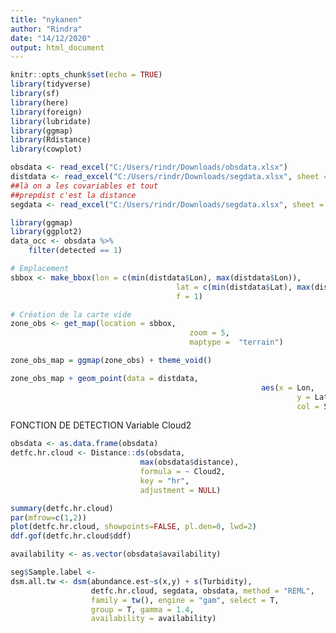```yaml
---
title: "nykanen"
author: "Rindra"
date: "14/12/2020"
output: html_document
---
```


```r
knitr::opts_chunk$set(echo = TRUE)
library(tidyverse)
library(sf)
library(here)
library(foreign) 
library(lubridate)
library(ggmap)
library(Rdistance)
library(cowplot)
```

```r
obsdata <- read_excel("C:/Users/rindr/Downloads/obsdata.xlsx")
distdata <- read_excel("C:/Users/rindr/Downloads/segdata.xlsx", sheet = "Shark sightings")
##là on a les covariables et tout
##prepdist c'est la distance
segdata <- read_excel("C:/Users/rindr/Downloads/segdata.xlsx", sheet = "Effort segments")
```

```r
library(ggmap)
library(ggplot2)
data_occ <- obsdata %>% 
	filter(detected == 1)

# Emplacement
sbbox <- make_bbox(lon = c(min(distdata$Lon), max(distdata$Lon)),
									 lat = c(min(distdata$Lat), max(distdata$Lat)),
									 f = 1)

# Création de la carte vide
zone_obs <- get_map(location = sbbox,
										zoom = 5,
										maptype =  "terrain")

zone_obs_map = ggmap(zone_obs) + theme_void()

zone_obs_map + geom_point(data = distdata,
														aes(x = Lon,
																y = Lat,
																col = Substratum))
```


FONCTION DE DETECTION
Variable Cloud2
```r
obsdata <- as.data.frame(obsdata)
detfc.hr.cloud <- Distance::ds(obsdata,
							 max(obsdata$distance),
							 formula = ~ Cloud2,
							 key = "hr",
							 adjustment = NULL)
```


```r
summary(detfc.hr.cloud)
par(mfrow=c(1,2))
plot(detfc.hr.cloud, showpoints=FALSE, pl.den=0, lwd=2)
ddf.gof(detfc.hr.cloud$ddf)
```



```r
availability <- as.vector(obsdata$availability)   
```


```r
seg$Sample.label <- 
dsm.all.tw <- dsm(abundance.est~s(x,y) + s(Turbidity), 
                  detfc.hr.cloud, segdata, obsdata, method = "REML", 
                  family = tw(), engine = "gam", select = T, 
                  group = T, gamma = 1.4, 
                  availability = availability)
```

